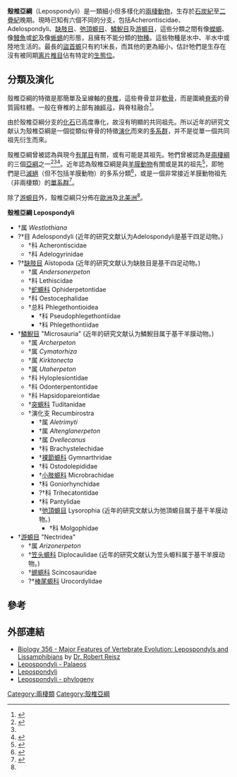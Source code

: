 {{Automatic taxobox
| name = 殼椎亞綱
| fossil_range = {{fossil range|350|251}} [[石炭纪|石炭纪]]至[[二叠紀|二叠紀]]
| image = Diplocaulus recon.png
| image_width = 250px
| image_caption = [[笠头螈|笠头螈]]
| taxon = Lepospondyli
| subclassis_authority = [[齊特爾|Zittel]], 1888
| subdivision_ranks = 類
| subdivision = 
* 參見內文
}}

'''殼椎亞綱'''（Lepospondyli）是一類細小但多樣化的[[兩棲動物|兩棲動物]]，生存於[[石炭紀|石炭紀]]至[[二疊紀|二疊紀]]晚期。現時已知有六個不同的分支，包括Acherontiscidae、Adelospondyli、[[缺肢目|缺肢目]]、[[弛頂螈目|弛頂螈目]]、[[鱗鯢目|鱗鯢目]]及[[游螈目|游螈目]]，這些分類之間有像[[蠑螈|蠑螈]]、像[[鰻魚|鰻魚]]或[[蛇|蛇]]及像[[蜥蜴|蜥蜴]]的形態，且擁有不能分類的[[物種|物種]]。這些物種是水中、半水中或陸地生活的。最長的[[盜首螈|盜首螈]]只有約1米長，而其他的更為細小，估計牠們是生存在沒有被同期[[离片椎目|离片椎目]]佔有特定的[[生態位|生態位]]。

==分類及演化==
殼椎亞綱的特徵是那簡單及呈線軸的[[脊椎|脊椎]]，這些脊骨並非[[軟骨|軟骨]]，而是圍繞[[脊索|脊索]]的骨質圓柱體。一般在脊椎的上部有[[神經弓|神經弓]]，與脊柱融合<ref name=colbert1969>{{Cite book en|author=Colbert, E H.|year=1969|title=Evolution of the Vertebrates|url=https://archive.org/details/evolutionofverte00colb|publisher=John Wiley & Sons Inc|edition=2nd ed.}}</ref>。

由於殼椎亞綱分支的[[化石|化石]]已高度專化，故沒有明顯的共同祖先。所以近年的研究文献认为殼椎亞綱是一個從類似脊骨的特徵[[演化|演化]]而來的[[多系群|多系群]]，并不是從單一個共同祖先衍生而來。

殼椎亞綱曾被認為與現今[[有尾目|有尾目]]有關，或有可能是其祖先。牠們曾被認為是[[兩棲綱|兩棲綱]]的三個[[亞綱|亞綱]]之一<ref name=romer1966>{{Cite book en|author=Romer, A.S.|year=1966|title=Vertebrate Paleontology|url=https://archive.org/details/vertebratepaleon0000rome_q8n3|publisher=University of Chicago Press|edition=3rd ed.}}</ref><ref name=colbert1969 /><ref name=carroll1988>{{Cite book en|author=Carroll, RL|year=1988|title=Vertebrate Paleontology and Evolution|publisher=WH Freeman & Co.}}</ref>。近年認為殼椎亞綱是與[[羊膜動物|羊膜動物]]有關或是其的祖先<ref name=laurin1996>{{Cite web|author=Laurin, Michel|year=1996|title=Terrestrial Vertebrates - Stegocephalians: Tetrapods and other digit-bearing vertebrates|url=http://tolweb.org/tree?group=Terrestrial_Vertebrates&contgroup=Sarcopterygii|accessdate=2008-02-18|archive-date=2008-02-10|archive-url=https://web.archive.org/web/20080210133156/http://tolweb.org/tree?group=Terrestrial_Vertebrates&contgroup=Sarcopterygii|dead-url=no}}</ref>，即牠們是已[[滅絕|滅絕]]（但不包括羊膜動物）的多系分類<ref name=benton2000>{{Cite book en|author=Benton, M. J.|year=2000|title=Vertebrate Paleontology|edition=2nd ed.|publisher=Blackwell Science Ltd}}</ref>，或是一個非常接近羊膜動物祖先（非兩棲類）的[[單系群|單系群]]<ref name=benton2004>{{Cite book en|author=Benton, M. J.|year=2004|title=Vertebrate Paleontology|edition=3rd ed.|publisher=Blackwell Science Ltd|url=http://palaeo.gly.bris.ac.uk/benton/vertclass.html|access-date=2008-02-16|archive-url=https://web.archive.org/web/20081019121413/http://palaeo.gly.bris.ac.uk/benton/vertclass.html|archive-date=2008-10-19|dead-url=yes}}</ref>。

除了[[游螈目|游螈目]]外，殼椎亞綱只分佈在[[歐洲|歐洲]]及[[北美洲|北美洲]]<ref name=carroll1988 />。

'''殼椎亞綱 Lepospondyli'''
*†属 ''Westlothiana''
*?†目 Adelospondyli (近年的研究文献认为Adelospondyli是基干四足动物。)
**†科 Acherontiscidae
**†科 Adelogyrinidae
*?†[[缺肢目|缺肢目]] Aïstopoda (近年的研究文献认为缺肢目是基干四足动物。)
**†属 ''Andersonerpeton''
**†科 Lethiscidae
**†[[蛇螈科|蛇螈科]] Ophiderpetontidae
**†科 Oestocephalidae
**†总科 Phlegethontioidea
***†科 Pseudophlegethontiidae
***†科 Phlegethontiidae
*†[[鱗鯢目|鱗鯢目]] "Microsauria" (近年的研究文献认为鱗鯢目属于基干羊膜动物。)
**†属 ''Archerpeton''
**†属 ''Cymatorhiza''
**†属 ''Kirktonecta''
**†属 ''Utaherpeton''
**†科 Hyloplesiontidae
**†科 Odonterpentontidae
**†科 Hapsidopareiontidae
**†[[突螈科|突螈科]] Tuditanidae
**†演化支 Recumbirostra
***†属 ''Aletrimyti''
***†属 ''Altenglanerpeton''
***†属 ''Dvellecanus''
***†科 Brachystelechidae
***†[[裸節螈科|裸節螈科]] Gymnarthridae
***†科 Ostodolepididae
***†[[小肢螈科|小肢螈科]] Microbrachidae
***†科 Goniorhynchidae
***?†科 Trihecatontidae
***†科 Pantylidae
***†[[弛頂螈目|弛頂螈目]] Lysorophia (近年的研究文献认为弛頂螈目属于基干羊膜动物。)
****†科 Molgophidae
*†[[游螈目|游螈目]] "Nectridea"
**†属 ''Arizonerpeton''
**†[[笠头螈科|笠头螈科]] Diplocaulidae (近年的研究文献认为笠头螈科属于基干羊膜动物。)
**†[[蜴螈科|蜴螈科]] Scincosauridae
**?†[[棒尾螈科|棒尾螈科]] Urocordylidae

==參考==
{{reflist}}

==外部連結==
* [https://web.archive.org/web/20050908205029/http://www.erin.utoronto.ca/~w3bio356/lectures/lepo_liss.html Biology 356 - Major Features of Vertebrate Evolution: Lepospondyls and Lissamphibians] by [[Robert_Reisz|Dr. Robert Reisz]]
* [https://web.archive.org/web/20050409171712/http://www.palaeos.com/vertebrates/Units/Unit170/170.000.html Lepospondyli - Palaeos]
* [https://web.archive.org/web/20050420042136/http://www.permiantetrapods.net/LEPOSPONDYLI.html Lepospondyli]
* [https://web.archive.org/web/20050505111123/http://www.fmnh.helsinki.fi/users/haaramo/metazoa/Deuterostoma/Chordata/amphibia/Lepospondyli/Lepospondyli.htm Lepospondyli - phylogeny]
{{殼椎亞綱|L.}}
{{Taxonbar|from=Q133023}}
[[Category:兩棲類|Category:兩棲類]]
[[Category:殼椎亞綱|Category:殼椎亞綱]]